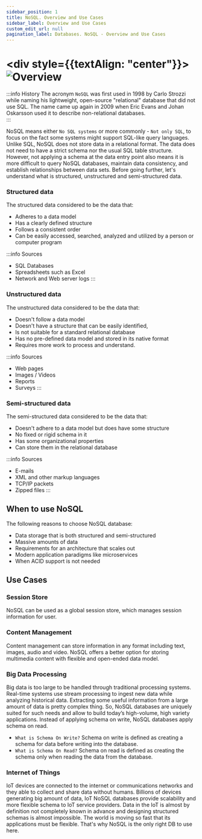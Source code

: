 ```yaml
---
sidebar_position: 1
title: NoSQL. Overview and Use Cases
sidebar_label: Overview and Use Cases
custom_edit_url: null
pagination_label: Databases. NoSQL - Overview and Use Cases
---
```


# <div style={{textAlign: "center"}}> ![Overview](../img/nosql.png) </div>

:::info History
The acronym `NoSQL` was first used in 1998 by Carlo Strozzi while naming his lightweight, open-source "relational" database that did not use SQL.
The name came up again in 2009 when Eric Evans and Johan Oskarsson used it to describe non-relational databases.<br/>
:::

NoSQL means either `No SQL systems` or more commonly - `Not only SQL`, to focus on the fact some systems might support SQL-like query languages.
Unlike SQL, NoSQL does not store data in a relational format.
The data does not need to have a strict schema nor the usual SQL table structure.
However, not applying a schema at the data entry point also means it is more difficult to query NoSQL databases, maintain data consistency, and establish relationships between data sets.
Before going further, let's understand what is structured, unstructured and semi-structured data.

### Structured data

The structured data considered to be the data that:

- Adheres to a data model
- Has a clearly defined structure
- Follows a consistent order
- Can be easily accessed, searched, analyzed and utilized by a person or computer program

:::info Sources
- SQL Databases
- Spreadsheets such as Excel
- Network and Web server logs
:::

### Unstructured data

The unstructured data considered to be the data that:

- Doesn't follow a data model
- Doesn't have a structure that can be easily identified,
- Is not suitable for a standard relational database
- Has no pre-defined data model and stored in its native format
- Requires more work to process and understand.

:::info Sources
- Web pages
- Images / Videos
- Reports
- Surveys
:::

### Semi-structured data

The semi-structured data considered to be the data that:

- Doesn't adhere to a data model but does have some structure
- No fixed or rigid schema in it
- Has some organizational properties
- Can store them in the relational database

:::info Sources
- E-mails
- XML and other markup languages
- TCP/IP packets
- Zipped files
:::

## When to use NoSQL

The following reasons to choose NoSQL database:

- Data storage that is both structured and semi-structured
- Massive amounts of data
- Requirements for an architecture that scales out
- Modern application paradigms like microservices
- When ACID support is not needed

## Use Cases

### Session Store

NoSQL can be used as a global session store, which manages session information for user.

### Content Management

Content management can store information in any format including text, images, audio and video.
NoSQL offers a better option for storing multimedia content with flexible and open-ended data model.

### Big Data Processing

Big data is too large to be handled through traditional processing systems.
Real-time systems use stream processing to ingest new data while analyzing historical data.
Extracting some useful information from a large amount of data is pretty complex thing.
So, NoSQL databases are uniquely suited for such needs and allow to build today’s high-volume, high variety applications.
Instead of applying schema on write, NoSQL databases apply schema on read.

- ```What is Schema On Write?``` Schema on write is defined as creating a schema for data before writing into the database.
- ```What is Schema On Read?``` Schema on read is defined as creating the schema only when reading the data from the database.

### Internet of Things

IoT devices are connected to the internet or communications networks and they able to collect and share data without humans.
Billions of devices generating big amount of data, IoT NoSQL databases provide scalability and more flexible schema to IoT service providers.
Data in the IoT is almost by definition not completely known in advance and designing structured schemas is almost impossible.
The world is moving so fast that its applications must be flexible.
That's why NoSQL is the only right DB to use here.
